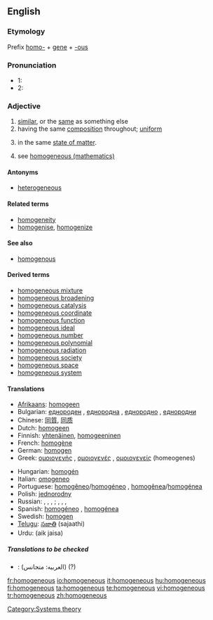 ==English==

===Etymology===
Prefix [[homo-]] + [[gene]] + [[-ous]]

===Pronunciation===
* 1: {{IPA|/ho.məˈdʒi.ni.əs/}}
* 2: {{IPA|/həˈmɑ.dʒɪ.nəs/}}
*: {{audio|en-us-homogeneous.ogg|Audio (US)}}
*: {{audio|en-uk-homogeneous.ogg|Audio (UK)}}

===Adjective===
{{en-adj|-}}

# [[similar]], or the [[same]] as something else
# having the same [[composition]] throughout; [[uniform]]
# {{chemistry}} in the same [[state of matter]].
# {{mathematics}} see [[w:homogeneous (mathematics)|homogeneous (mathematics)]]

====Antonyms====
* [[heterogeneous]]

====Related terms====
* [[homogeneity]]
* [[homogenise]], [[homogenize]]

====See also====
* [[homogenous]]

====Derived terms====
* [[homogeneous mixture]]
* [[homogeneous broadening]]
* [[homogeneous catalysis]]
* [[homogeneous coordinate]]
* [[homogeneous function]]
* [[homogeneous ideal]]
* [[homogeneous number]]
* [[homogeneous polynomial]]
* [[homogeneous radiation]]
* [[homogeneous society]]
* [[homogeneous space]]
* [[homogeneous system]]

====Translations====
{{top}}
* [[Afrikaans]]: [[homogeen]]
* Bulgarian: [[еднороден]] {{m}}, [[еднородна]] {{f}}, [[еднородно]] {{n}}, [[еднородни]] {{p}}
* Chinese: [[同質]], [[同质]]
* Dutch: [[homogeen]]
* Finnish: [[yhtenäinen]], [[homogeeninen]]
* French: [[homogène]]
* German: [[homogen#German|homogen]]
* Greek: [[ομοιογενής]] {{m|f}}, [[ομοιογενές]] {{n}}, [[ομοιογενείς]] {{p}} (homeogenes)
{{mid}}
* Hungarian: [[homogén]]
* Italian: [[omogeneo]]
* Portuguese: [[homogêneo]]/[[homogéneo]] {{m}}, [[homogênea]]/[[homogénea]] {{f}}
* Polish: [[jednorodny]]
* Russian: {{t|ru|гомогенный|}} {{m}}, {{t|ru|гомогенная}} {{f}}, {{t|ru|гомогенное}} {{n}}, {{t|ru|гомогенные}} {{p}}; {{t|ru|однородный|}} {{m}}, {{t|ru|однородная}} {{f}}, {{t|ru|однородное}} {{n}}, {{t|ru|однородные}} {{p}}
* Spanish: [[homogéneo]] {{m}}, [[homogénea]] {{f}}
* Swedish: [[homogen#Swedish|homogen]]
* [[Telugu]]: [[సజాతి]] (sajaathi)
* Urdu: (aik jaisa)
{{bottom}}

=====Translations to be checked=====
* {{ttbc|Arabic}}: (العربيه: متجانس) (?)

[[Category:Systems theory]]

[[fr:homogeneous]]
[[io:homogeneous]]
[[it:homogeneous]]
[[hu:homogeneous]]
[[fi:homogeneous]]
[[ta:homogeneous]]
[[te:homogeneous]]
[[vi:homogeneous]]
[[tr:homogeneous]]
[[zh:homogeneous]]